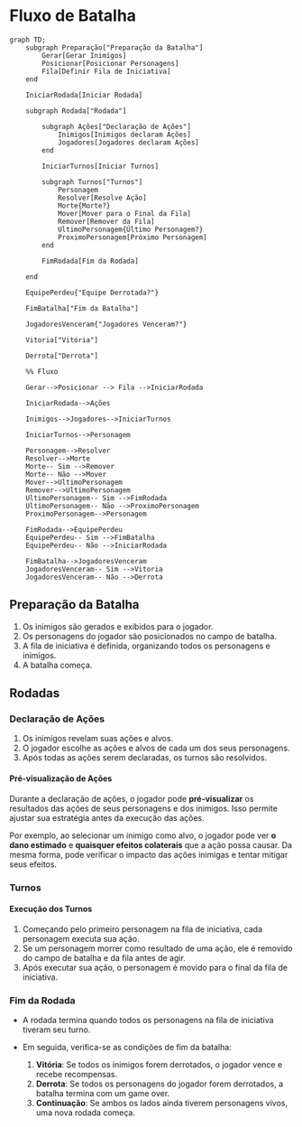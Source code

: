 
# Fluxo de Batalha

<ZoomableDiagram>

```mermaid
graph TD;
    subgraph Preparação["Preparação da Batalha"]
        Gerar[Gerar Inimigos]
        Posicionar[Posicionar Personagens]
        Fila[Definir Fila de Iniciativa]
    end

    IniciarRodada[Iniciar Rodada]

    subgraph Rodada["Rodada"]

        subgraph Ações["Declaração de Ações"]
            Inimigos[Inimigos declaram Ações]
            Jogadores[Jogadores declaram Ações]
        end

        IniciarTurnos[Iniciar Turnos]

        subgraph Turnos["Turnos"]
            Personagem
            Resolver[Resolve Ação]
            Morte{Morte?}
            Mover[Mover para o Final da Fila]
            Remover[Remover da Fila]
            UltimoPersonagem{Último Personagem?}
            ProximoPersonagem[Próximo Personagem]
        end

        FimRodada[Fim da Rodada]

    end

    EquipePerdeu{"Equipe Derrotada?"}

    FimBatalha["Fim da Batalha"]

    JogadoresVenceram{"Jogadores Venceram?"}

    Vitoria["Vitória"]

    Derrota["Derrota"]

    %% Fluxo

    Gerar-->Posicionar --> Fila -->IniciarRodada

    IniciarRodada-->Ações

    Inimigos-->Jogadores-->IniciarTurnos

    IniciarTurnos-->Personagem

    Personagem-->Resolver
    Resolver-->Morte
    Morte-- Sim -->Remover
    Morte-- Não -->Mover
    Mover-->UltimoPersonagem
    Remover-->UltimoPersonagem
    UltimoPersonagem-- Sim -->FimRodada
    UltimoPersonagem-- Não -->ProximoPersonagem
    ProximoPersonagem-->Personagem

    FimRodada-->EquipePerdeu
    EquipePerdeu-- Sim -->FimBatalha
    EquipePerdeu-- Não -->IniciarRodada

    FimBatalha-->JogadoresVenceram
    JogadoresVenceram-- Sim -->Vitoria
    JogadoresVenceram-- Não -->Derrota
```

</ZoomableDiagram>

## Preparação da Batalha

1. Os inimigos são gerados e exibidos para o jogador.
2. Os personagens do jogador são posicionados no campo de batalha.
3. A fila de iniciativa é definida, organizando todos os personagens e inimigos.
4. A batalha começa.

## Rodadas

### Declaração de Ações

1. Os inimigos revelam suas ações e alvos.
2. O jogador escolhe as ações e alvos de cada um dos seus personagens.
3. Após todas as ações serem declaradas, os turnos são resolvidos.

#### Pré-visualização de Ações

Durante a declaração de ações, o jogador pode **pré-visualizar** os resultados das ações de seus personagens e dos inimigos. Isso permite ajustar sua estratégia antes da execução das ações.

Por exemplo, ao selecionar um inimigo como alvo, o jogador pode ver **o dano estimado** e **quaisquer efeitos colaterais** que a ação possa causar. Da mesma forma, pode verificar o impacto das ações inimigas e tentar mitigar seus efeitos.

### Turnos

#### Execução dos Turnos

1. Começando pelo primeiro personagem na fila de iniciativa, cada personagem executa sua ação.
2. Se um personagem morrer como resultado de uma ação, ele é removido do campo de batalha e da fila antes de agir.
3. Após executar sua ação, o personagem é movido para o final da fila de iniciativa.

### Fim da Rodada

- A rodada termina quando todos os personagens na fila de iniciativa tiveram seu turno.
- Em seguida, verifica-se as condições de fim da batalha:

  1. **Vitória**: Se todos os inimigos forem derrotados, o jogador vence e recebe recompensas.
  2. **Derrota**: Se todos os personagens do jogador forem derrotados, a batalha termina com um game over.
  3. **Continuação**: Se ambos os lados ainda tiverem personagens vivos, uma nova rodada começa.
